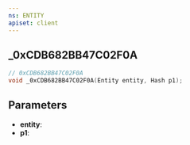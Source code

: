 ```yaml
---
ns: ENTITY
apiset: client
---
```

## _0xCDB682BB47C02F0A

```c
// 0xCDB682BB47C02F0A
void _0xCDB682BB47C02F0A(Entity entity, Hash p1);
```


## Parameters
* **entity**:
* **p1**: